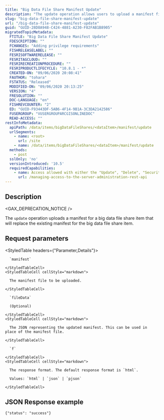 ```yaml
---
title: "Big Data File Share Manifest Update"
description: "The update operation allows users to upload a manifest file for a big data file share item."
slug: "big-data-file-share-manifest-update"
url: "/big-data-file-share-manifest-update"
guid: "GUID-28D8A948-C424-4881-A230-F82FAB1B8905"
migratedTopicMetadata:
  FTITLE: "Big Data File Share Manifest Update"
  FDESCRIPTION: ""
  FCHANGES: "Adding privilege requirements"
  FISHRELEASELABEL: ""
  FESRISOFTWARERELEASE: ""
  FESRITAGCLOUD: ""
  FESRIRECREATIONPROCEDURE: ""
  FESRIPRODUCTLIFECYCLE: "10.8.1 - *"
  CREATED-ON: "09/06/2020 20:08:41"
  FAUTHOR: "tohara"
  FSTATUS: "Released"
  MODIFIED-ON: "09/06/2020 20:13:25"
  VERSION: "4"
  FRESOLUTION: ""
  DOC-LANGUAGE: "en"
  FISHREVCOUNTER: "2"
  ED: "GUID-F93443DF-5AB6-4F14-9B1A-3C3DA2142586"
  FUSERGROUP: "VUSERGROUPARCGISONLINEDOC"
  READ-ACCESS: ""
restInfoMetadata:
  apiPath: /data/items/bigDataFileShares/<dataItem>/manifest/update
  urlSegments:
    - name: <root>
      url: /site
    - name: /data/items/bigDataFileShares/<dataItem>/manifest/update
  methods:
    - post
  sslOnly: 'no'
  versionIntroduced: '10.5'
  requiredCapabilities:
    - name: Access allowed with either the "Update", "Delete", "Security and Infrastructure", or "Servers" privileges
      url: /managing-access-to-the-server-administration-rest-api
---
```


## Description

<GAX_DEPRECATION_NOTICE />

The `update` operation uploads a manifest for a big data file share item that will replace the existing manifest for the big data file share item.

##  Request parameters

<StyledTable headers={"Parameter,Details"}>
  <StyledTableRow>
    <StyledTableCell cellStyle="markdown">

      `manifest` 

    </StyledTableCell>
    <StyledTableCell cellStyle="markdown">

      The manifest file to be uploaded. 

    </StyledTableCell>
  </StyledTableRow>
  <StyledTableRow>
    <StyledTableCell cellStyle="markdown">

      `fileData` 

      (Optional)

    </StyledTableCell>
    <StyledTableCell cellStyle="markdown">

      The JSON representing the updated manifest. This can be used in place of the manifest file.

    </StyledTableCell>
  </StyledTableRow>
  <StyledTableRow>
    <StyledTableCell cellStyle="markdown">

      `f` 

    </StyledTableCell>
    <StyledTableCell cellStyle="markdown">

      The response format. The default response format is `html`. 

      Values: `html` | `json` | `pjson` 

    </StyledTableCell>
  </StyledTableRow>
</StyledTable>


## JSON Response example

```other
{"status": "success"}
```